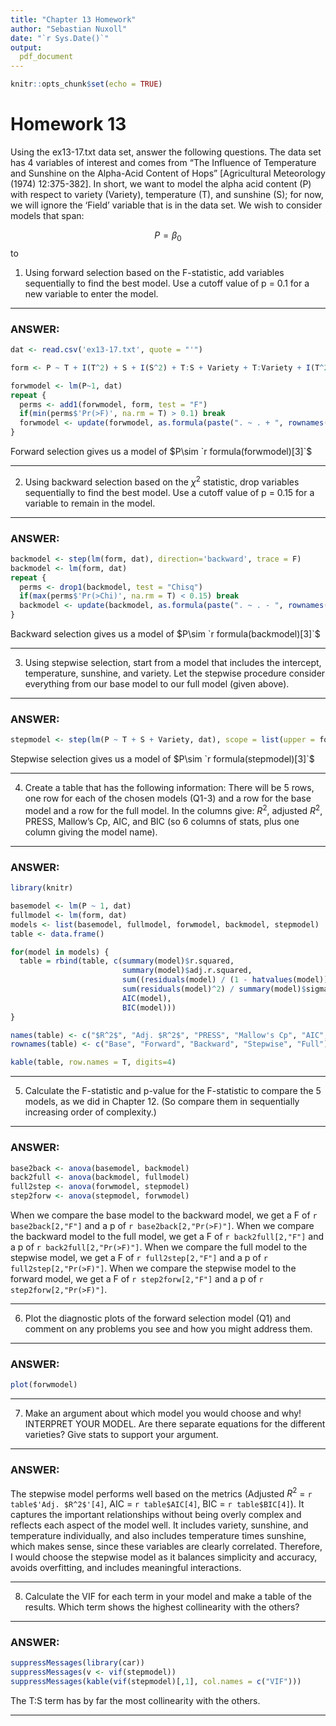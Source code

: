 ```yaml
---
title: "Chapter 13 Homework"
author: "Sebastian Nuxoll"
date: "`r Sys.Date()`"
output: 
  pdf_document
---
```


```r
knitr::opts_chunk$set(echo = TRUE)
```

# Homework 13

Using the ex13-17.txt data set, answer the following questions. The data set has 4 variables of interest and comes from "The Influence of Temperature and Sunshine on the Alpha-Acid Content of Hops" [Agricultural Meteorology (1974) 12:375-382]. In short, we want to model the alpha acid content (P) with respect to variety (Variety), temperature (T), and sunshine (S); for now, we will ignore the 'Field' variable that is in the data set. We wish to consider models that span:

$$P = \beta_0$$
to


\begin{align*}
P & = \beta_0 + \beta_1 T + \beta_2 T^2 + \beta_3 S + \beta_4 S^2 + \beta_5 T \times S + \beta_6 \text{Variety} + \\
  &\beta_7 \text{Variety} \times T + \beta_8 \text{Variety} \times T^2 +  \beta_9 \text{Variety} \times S +  \beta_{10} \text{Variety} \times S^2 + \\
  & \beta_{11} \text{Variety} \times T \times S
\end{align*}


1. Using forward selection based on the F-statistic, add variables sequentially to find the best model. Use a cutoff value of p = 0.1 for a new variable to enter the model.

---------------

### ANSWER:
```r
dat <- read.csv('ex13-17.txt', quote = "'")

form <- P ~ T + I(T^2) + S + I(S^2) + T:S + Variety + T:Variety + I(T^2):Variety + S:Variety + I(S^2):Variety + T:S:Variety

forwmodel <- lm(P~1, dat)
repeat {
  perms <- add1(forwmodel, form, test = "F")
  if(min(perms$'Pr(>F)', na.rm = T) > 0.1) break
  forwmodel <- update(forwmodel, as.formula(paste(". ~ . + ", rownames(perms)[which.min(perms$'Pr(>F)')])))
}
```
Forward selection gives us a model of $P\sim `r formula(forwmodel)[3]`$

---------------

2. Using backward selection based on the $\chi^2$ statistic, drop variables sequentially to find the best model. Use a cutoff value of p = 0.15 for a variable to remain in the model.

---------------

### ANSWER:
```r
backmodel <- step(lm(form, dat), direction='backward', trace = F)
backmodel <- lm(form, dat)
repeat {
  perms <- drop1(backmodel, test = "Chisq")
  if(max(perms$'Pr(>Chi)', na.rm = T) < 0.15) break
  backmodel <- update(backmodel, as.formula(paste(". ~ . - ", rownames(perms)[which.max(perms$'Pr(>Chi)')])))
}
```
Backward selection gives us a model of $P\sim `r formula(backmodel)[3]`$

---------------

3. Using stepwise selection, start from a model that includes the intercept, temperature, sunshine, and variety. Let the stepwise procedure consider everything from our base model to our full model (given above).

---------------

### ANSWER:
```r
stepmodel <- step(lm(P ~ T + S + Variety, dat), scope = list(upper = form, lower = P ~ 1), trace = F)
```
Stepwise selection gives us a model of $P\sim `r formula(stepmodel)[3]`$

---------------

4. Create a table that has the following information: There will be 5 rows, one row for each of the chosen models (Q1-3) and a row for the base model and a row for the full model. In the columns give: $R^2$, adjusted $R^2$, PRESS, Mallow's Cp,  AIC, and BIC (so 6 columns of stats, plus one column giving the model name).

---------------

### ANSWER:
```r
library(knitr)

basemodel <- lm(P ~ 1, dat)
fullmodel <- lm(form, dat)
models <- list(basemodel, fullmodel, forwmodel, backmodel, stepmodel)
table <- data.frame()

for(model in models) {
  table = rbind(table, c(summary(model)$r.squared,
                         summary(model)$adj.r.squared,
                         sum((residuals(model) / (1 - hatvalues(model)))^2),
                         sum(residuals(model)^2) / summary(model)$sigma^2 - length(coefficients(model)),
                         AIC(model),
                         BIC(model)))
}

names(table) <- c("$R^2$", "Adj. $R^2$", "PRESS", "Mallow's Cp", "AIC", "BIC")
rownames(table) <- c("Base", "Forward", "Backward", "Stepwise", "Full")

kable(table, row.names = T, digits=4)
```

---------------

5. Calculate the F-statistic and p-value for the F-statistic to compare the 5 models, as we did in Chapter 12. (So compare them in sequentially increasing order of complexity.)

---------------

### ANSWER:
```r
base2back <- anova(basemodel, backmodel)
back2full <- anova(backmodel, fullmodel)
full2step <- anova(forwmodel, stepmodel)
step2forw <- anova(stepmodel, forwmodel)
```
When we compare the base model to the backward model, we get a F of `r base2back[2,"F"]` and a p of `r base2back[2,"Pr(>F)"]`.
When we compare the backward model to the full model, we get a F of `r back2full[2,"F"]` and a p of `r back2full[2,"Pr(>F)"]`.
When we compare the full model to the stepwise model, we get a F of `r full2step[2,"F"]` and a p of `r full2step[2,"Pr(>F)"]`.
When we compare the stepwise model to the forward model, we get a F of `r step2forw[2,"F"]` and a p of `r step2forw[2,"Pr(>F)"]`.

---------------
  
6. Plot the diagnostic plots of the forward selection model (Q1) and comment on any problems you see and how you might address them.

---------------

### ANSWER:
```r
plot(forwmodel)
```

---------------

7. Make an argument about which model you would choose and why! INTERPRET YOUR MODEL. Are there separate equations for the different varieties? Give stats to support your argument.

---------------

### ANSWER:
The stepwise model performs well based on the metrics (Adjusted $R^2$ = `r table$'Adj. $R^2$'[4]`, AIC = `r table$AIC[4]`, BIC = `r table$BIC[4]`). It captures the important relationships without being overly complex and reflects each aspect of the model well. It includes variety, sunshine, and temperature individually, and also includes temperature times sunshine, which makes sense, since these variables are clearly correlated. Therefore, I would choose the stepwise model as it balances simplicity and accuracy, avoids overfitting, and includes meaningful interactions.

---------------

8. Calculate the VIF for each term in your model and make a table of the results. Which term shows the highest collinearity with the others?

---------------

### ANSWER:
```r
suppressMessages(library(car))
suppressMessages(v <- vif(stepmodel))
suppressMessages(kable(vif(stepmodel)[,1], col.names = c("VIF")))
```
The T:S term has by far the most collinearity with the others.

---------------
